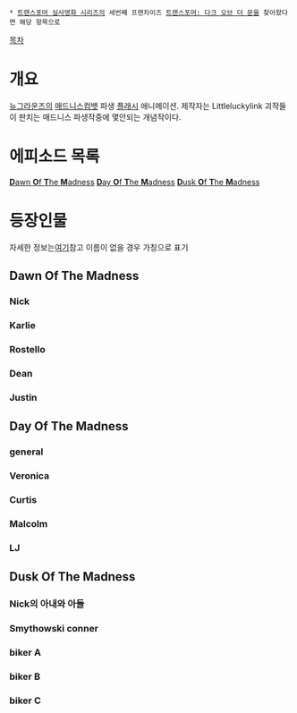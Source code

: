  * [[트랜스포머 실사영화 시리즈]]의 세번째 프랜차이즈 [[트랜스포머: 다크 오브 더 문]]을 찾아왔다면 해당 항목으로

[[목차]]
= 개요 =
[[뉴그라운즈]]의 [[매드니스컴뱃]] 파생 [[플래시]] 애니메이션.
제작자는 Littleluckylink
괴작들이 판치는 매드니스 파생작중에 몇안되는 개념작이다.

= 에피소드 목록 =
[http://www.newgrounds.com/portal/view/461049 '''D'''awn '''O'''f '''T'''he '''M'''adness]
[http://www.newgrounds.com/portal/view/512298 '''D'''ay '''O'''f '''T'''he '''M'''adness]
[http://www.newgrounds.com/portal/view/548937 '''D'''usk '''O'''f '''T'''he '''M'''adness]

= 등장인물 =
자세한 정보는[https://sites.google.com/site/littleluckylinkbiz/dawndayfaq 여기]참고
이름이 없을 경우 가칭으로 표기
== Dawn Of The Madness ==
=== Nick ===
=== Karlie ===
=== Rostello ===
=== Dean ===
=== Justin ===
== Day Of The Madness ==
=== general ===
=== Veronica ===
=== Curtis ===
=== Malcolm ===
=== LJ ===
== Dusk Of The Madness ==
=== Nick의 아내와 아들 ===
=== Smythowski conner ===
=== biker A ===
=== biker B ===
=== biker C ===
